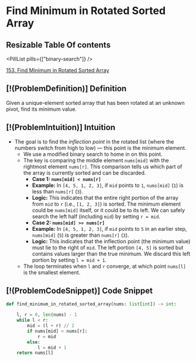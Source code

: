 # Find Minimum in Rotated Sorted Array

## Resizable Table Of contents

<DifficultyBadge difficulty="medium" />

<PillList pills={["binary-search"]} />

[153. Find Minimum in Rotated Sorted Array](https://leetcode.com/problems/find-minimum-in-rotated-sorted-array)

## [!(ProblemDefinition)] Definition

Given a unique-element sorted array that has been rotated at an unknown pivot, find its minimum value.

## [!(ProblemIntuition)] Intuition

- The goal is to find the *inflection point* in the rotated list (where the numbers switch from high to low) — this point is the minimum element.
    - We use a modified binary search to home in on this point.
    - The key is comparing the middle element `nums[mid]` with the rightmost element `nums[r]`. This comparison tells us which part of the array is currently sorted and can be discarded.
        - **Case 1: `nums[mid] < nums[r]`**
        - **Example:** In `[4, 5, 1, 2, 3]`, if `mid` points to `1`, `nums[mid]` (`1`) is less than `nums[r]` (`3`).
        - **Logic:** This indicates that the entire right portion of the array from `mid` to `r` (i.e., `[1, 2, 3]`) is sorted. The minimum element could be `nums[mid]` itself, or it could be to its left. We can safely search the left half (including `mid`) by setting `r = mid`.
        - **Case 2: `nums[mid] >= nums[r]`**
        - **Example:** In `[4, 5, 1, 2, 3]`, if `mid` points to `5` in an earlier step, `nums[mid]` (`5`) is greater than `nums[r]` (`3`).
        - **Logic:** This indicates that the inflection point (the minimum value) must lie to the right of `mid`. The left portion `[4, 5]` is sorted but contains values larger than the true minimum. We discard this left portion by setting `l = mid + 1`.
    - The loop terminates when `l` and `r` converge, at which point `nums[l]` is the smallest element.

## [!(ProblemCodeSnippet)] Code Snippet

```python meta="source=problems/153-find-minimum-in-rotated-sorted-array/solution.py"
def find_minimum_in_rotated_sorted_array(nums: list[int]) -> int:

    l, r = 0, len(nums) - 1
    while l < r:
        mid = (l + r) // 2
        if nums[mid] < nums[r]:
            r = mid
        else:
            l = mid + 1 
    return nums[l]
```

